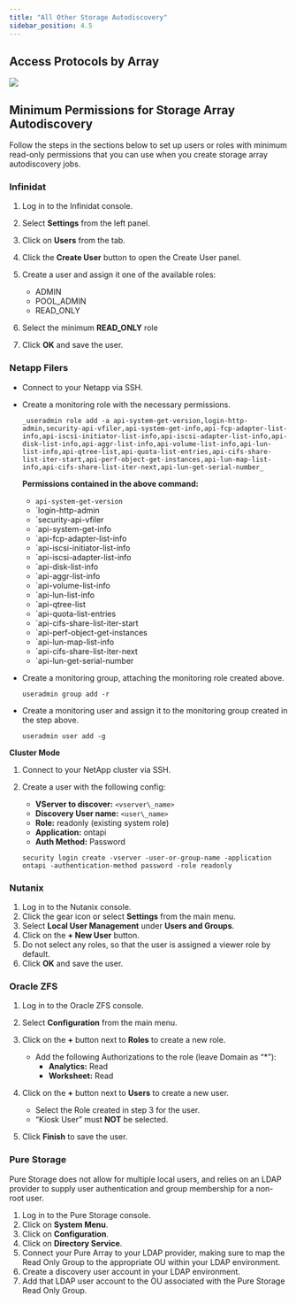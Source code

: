 ```yaml
---
title: "All Other Storage Autodiscovery"
sidebar_position: 4.5
---
```


## Access Protocols by Array

![](/assets/images/discovery_storage_arrays_autodiscovery_all-other-storage-autodiscovery.png)

## Minimum Permissions for Storage Array Autodiscovery

Follow the steps in the sections below to set up users or roles with minimum read-only permissions that you can use when you create storage array autodiscovery jobs.

### Infinidat

1. Log in to the Infinidat console.
2. Select **Settings** from the left panel.
3. Click on **Users** from the tab.
4. Click the **Create User** button to open the Create User panel.
5. Create a user and assign it one of the available roles:
    - ADMIN
    - POOL\_ADMIN
    - READ\_ONLY  

6. Select the minimum **READ\_ONLY** role
7. Click **OK** and save the user.

### Netapp Filers

- Connect to your Netapp via SSH.
- Create a monitoring role with the necessary permissions.

  ```shell
  _useradmin role add -a api-system-get-version,login-http-admin,security-api-vfiler,api-system-get-info,api-fcp-adapter-list-info,api-iscsi-initiator-list-info,api-iscsi-adapter-list-info,api-disk-list-info,api-aggr-list-info,api-volume-list-info,api-lun-list-info,api-qtree-list,api-quota-list-entries,api-cifs-share-list-iter-start,api-perf-object-get-instances,api-lun-map-list-info,api-cifs-share-list-iter-next,api-lun-get-serial-number_
  ```

  **Permissions contained in the above command:**

  - `api-system-get-version` 
  - `login-http-admin  
  - `security-api-vfiler  
  - `api-system-get-info  
  - `api-fcp-adapter-list-info  
  - `api-iscsi-initiator-list-info  
  - `api-iscsi-adapter-list-info  
  - `api-disk-list-info  
  - `api-aggr-list-info  
  - `api-volume-list-info  
  - `api-lun-list-info  
  - `api-qtree-list  
  - `api-quota-list-entries  
  - `api-cifs-share-list-iter-start  
  - `api-perf-object-get-instances  
  - `api-lun-map-list-info  
  - `api-cifs-share-list-iter-next  
  - `api-lun-get-serial-number

- Create a monitoring group, attaching the monitoring role created above.

  ```
  useradmin group add -r
  ```

- Create a monitoring user and assign it to the monitoring group created in the step above.

  ```
  useradmin user add -g
  ```

**Cluster Mode**

1. Connect to your NetApp cluster via SSH.
2. Create a user with the following config:

    - **VServer to discover:** `<vserver\_name>`
    - **Discovery User name:** `<user\_name>`
    - **Role:** readonly (existing system role)
    - **Application:** ontapi
    - **Auth Method:** Password

    ```
    security login create -vserver -user-or-group-name -application ontapi -authentication-method password -role readonly
    ```

### Nutanix

1. Log in to the Nutanix console.
2. Click the gear icon or select **Settings** from the main menu.
3. Select **Local User Management** under **Users and Groups**.
4. Click on the **+ New User** button.
5. Do not select any roles, so that the user is assigned a viewer role by default.
6. Click **OK** and save the user.

### Oracle ZFS

1. Log in to the Oracle ZFS console.
2. Select **Configuration** from the main menu.
3. Click on the **+** button next to **Roles** to create a new role.
    - Add the following Authorizations to the role (leave Domain as “\*”):
        - **Analytics:** Read
        - **Worksheet:** Read
4. Click on the **+** button next to **Users** to create a new user.
    - Select the Role created in step 3 for the user.
    - “Kiosk User” must **NOT** be selected.

5. Click **Finish** to save the user.

### Pure Storage

Pure Storage does not allow for multiple local users, and relies on an LDAP provider to supply user authentication and group membership for a non-root user.

1. Log in to the Pure Storage console.
2. Click on **System Menu**.
3. Click on **Configuration**.
4. Click on **Directory Service**.
5. Connect your Pure Array to your LDAP provider, making sure to map the Read Only Group to the appropriate OU within your LDAP environment.
6. Create a discovery user account in your LDAP environment.
7. Add that LDAP user account to the OU associated with the Pure Storage Read Only Group.
